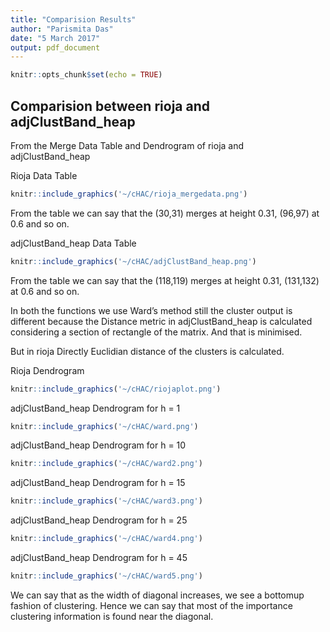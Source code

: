 ```yaml
---
title: "Comparision Results"
author: "Parismita Das"
date: "5 March 2017"
output: pdf_document
---
```


```r
knitr::opts_chunk$set(echo = TRUE)
```

## Comparision between rioja and adjClustBand_heap

From the Merge Data Table and Dendrogram of rioja and adjClustBand_heap

Rioja Data Table

```r
knitr::include_graphics('~/cHAC/rioja_mergedata.png')
```

From the table we can say that the (30,31) merges at height 0.31, (96,97) at 0.6 and so on.

adjClustBand_heap Data Table

```r
knitr::include_graphics('~/cHAC/adjClustBand_heap.png')
```

From the table we can say that the (118,119) merges at height 0.31, (131,132) at 0.6 and so on.

In both the functions we use Ward's method still the cluster output is different because the Distance metric in adjClustBand_heap is calculated considering a section of rectangle of the matrix. And that is minimised.

But in rioja Directly Euclidian distance of the clusters is calculated.



Rioja Dendrogram

```r
knitr::include_graphics('~/cHAC/riojaplot.png')
```

adjClustBand_heap Dendrogram for h = 1

```r
knitr::include_graphics('~/cHAC/ward.png')
```

adjClustBand_heap Dendrogram for h = 10

```r
knitr::include_graphics('~/cHAC/ward2.png')
```

adjClustBand_heap Dendrogram for h = 15

```r
knitr::include_graphics('~/cHAC/ward3.png')
```

adjClustBand_heap Dendrogram for h = 25

```r
knitr::include_graphics('~/cHAC/ward4.png')
```

adjClustBand_heap Dendrogram for h = 45

```r
knitr::include_graphics('~/cHAC/ward5.png')
```

We can say that as the width of diagonal increases, we see a bottomup fashion of clustering.
Hence we can say that most of the importance clustering information is found near the diagonal.

